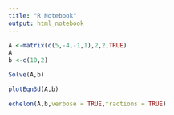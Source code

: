 ```yaml
---
title: "R Notebook"
output: html_notebook
---
```




```r
A <-matrix(c(5,-4,-1,1),2,2,TRUE)
A
b <-c(10,2)

```
```r
Solve(A,b)
```
```r
plotEqn3d(A,b)
```
```r
echelon(A,b,verbose = TRUE,fractions = TRUE)
```

